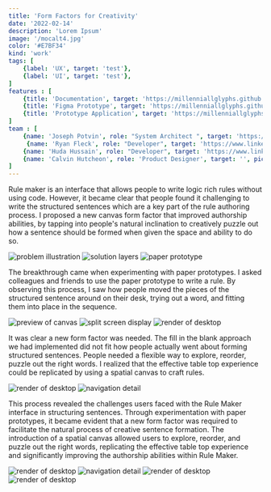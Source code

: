 ```yaml
---
title: 'Form Factors for Creativity'
date: '2022-02-14'
description: 'Lorem Ipsum'
image: '/mocalt4.jpg'
color: '#E7BF34'
kind: 'work'
tags: [
    {label: 'UX', target: 'test'},
    {label: 'UI', target: 'test'},
]
features : [
    {title: 'Documentation', target: 'https://millenniallglyphs.github.io/neighborhood-scale-software-patterns/'},
    {title: 'Figma Prototype', target: 'https://millenniallglyphs.github.io/neighborhood-scale-software-patterns/'},
    {title: 'Prototype Application', target: 'https://millenniallglyphs.github.io/neighborhood-scale-software-patterns/'},
]
team : [
    {name: 'Joseph Potvin', role: "System Architect ", target: 'https://www.linkedin.com/in/joseph-potvin-4231482/', pic: "/v2/creative/i-joseph.png"},
     {name: 'Ryan Fleck', role: "Developer", target: 'https://www.linkedin.com/in/ryan-c-fleck/', pic: "/v2/creative/i-ryan.png"},
    {name: 'Huda Hussain', role: "Developer", target: 'https://www.linkedin.com/in/huda-hussain-35892b150/', pic: "/v2/creative/i-huda.jpg"},
    {name: 'Calvin Hutcheon', role: 'Product Designer', target: '', pic: "/v2/creative/i-calvin.jpg"}
]
---
```


Rule maker is an interface that allows people to write logic rich rules without using code. However, it became clear that people found it challenging to write the structured sentences which are a key part of the rule authoring process. I proposed a new canvas form factor that improved authorship abilities, by tapping into people's natural inclination to creatively puzzle out how a sentence should be formed when given the space and ability to do so.

<img src="/v2/creative/problem-creative.png" alt="problem illustration" className="mid"/>

<img src="/v2/creative/layer-creative-00.png" alt="solution layers" className="mid"/>

<img src="/v2/creative/paper-prototype.png" alt="paper prototype"/>



The breakthrough came when experimenting with paper prototypes. I asked colleagues and friends to use the paper prototype to write a rule. By observing this process, I saw how people moved the pieces of the structured sentence around on their desk, trying out a word, and fitting them into place in the sequence. 


<img src="/v2/creative/preview-00.png" alt="preview of canvas" className="mid"/>

<img src="/v2/creative/split-screen.png" alt="split screen display" className="mid"/>

<img src="/v2/creative/render-00.png" alt="render of desktop"/>

It was clear a new form factor was needed. The fill in the blank approach we had implemented did not fit how people actually went about forming structured sentences. People needed a flexible way to explore, reorder, puzzle out the right words. I realized that the effective table top experience could be replicated by using a spatial canvas to craft rules.

<img src="/v2/creative/render-01.png" alt="render of desktop"/>

<img src="/v2/creative/preview-01.png" alt="navigation detail" className="mid"/>

This process revealed the challenges users faced with the Rule Maker interface in structuring sentences. Through experimentation with paper prototypes, it became evident that a new form factor was required to facilitate the natural process of creative sentence formation. The introduction of a spatial canvas allowed users to explore, reorder, and puzzle out the right words, replicating the effective table top experience and significantly improving the authorship abilities within Rule Maker.

<img src="/v2/creative/render-02.png" alt="render of desktop"/>

<img src="/v2/creative/preview-02.png" alt="navigation detail" className="mid"/>

<img src="/v2/creative/render-03.png" alt="render of desktop"/>

<img src="/v2/creative/render-04.png" alt="render of desktop"/>
